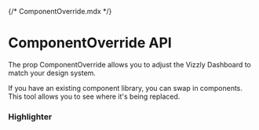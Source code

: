 {/* ComponentOverride.mdx */}


# ComponentOverride API

The prop ComponentOverride allows you to adjust the Vizzly Dashboard to match your design system.

If you have an existing component library, you can swap in components. This tool allows you to see where it's being replaced.

<Meta of={ComponentOverrideStories} />

### Highlighter

<Container>
  <Story of={ComponentOverrideStories.Highlighter} />
</Container>
